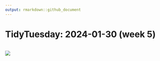 ```yaml
---
output: rmarkdown::github_document
---
```


# TidyTuesday: 2024-01-30 (week 5)
<br>
![](figures-tables/fig1.png)